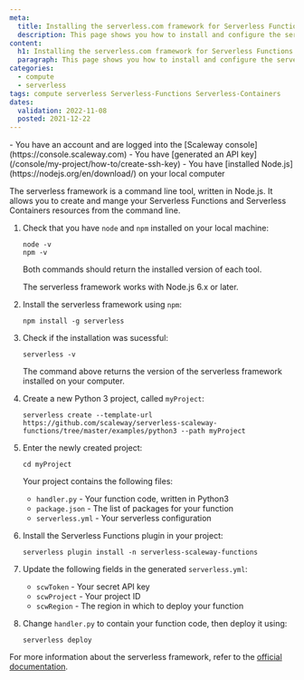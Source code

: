 ```yaml
---
meta:
  title: Installing the serverless.com framework for Serverless Functions and Containers
  description: This page shows you how to install and configure the serverless.com framework on your local computer
content:
  h1: Installing the serverless.com framework for Serverless Functions and Containers
  paragraph: This page shows you how to install and configure the serverless.com framework on your local computer
categories:
  - compute
  - serverless
tags: compute serverless Serverless-Functions Serverless-Containers
dates:
  validation: 2022-11-08
  posted: 2021-12-22
---
```


<Macro id="iam-requirements" />

<Message type="requirement">
  - You have an account and are logged into the [Scaleway console](https://console.scaleway.com)
  - You have [generated an API key](/console/my-project/how-to/create-ssh-key)
  - You have [installed Node.js](https://nodejs.org/en/download/) on your local computer
</Message>

The serverless framework is a command line tool, written in Node.js. It allows you to create and mange your Serverless Functions and Serverless Containers resources from the command line. 


1. Check that you have `node` and `npm` installed on your local machine: 
    ```
    node -v
    npm -v
    ```

    Both commands should return the installed version of each tool. 

    <Message type="note">
      The serverless framework works with Node.js 6.x or later. 
    </Message>
2. Install the serverless framework using `npm`: 
    ```
    npm install -g serverless
    ```
3. Check if the installation was sucessful:
    ```
    serverless -v 
    ```

    The command above returns the version of the serverless framework installed on your computer.
4. Create a new Python 3 project, called `myProject`:
    ```
    serverless create --template-url https://github.com/scaleway/serverless-scaleway-functions/tree/master/examples/python3 --path myProject
    ```
5. Enter the newly created project:
    ```
    cd myProject
    ```

    Your project contains the following files: 
    * `handler.py` - Your function code, written in Python3
    * `package.json` - The list of packages for your function
    * `serverless.yml` - Your serverless configuration
6. Install the Serverless Functions plugin in your project: 
    ```
    serverless plugin install -n serverless-scaleway-functions
    ```
7. Update the following fields in the generated `serverless.yml`:
    * `scwToken` - Your secret API key
    * `scwProject` - Your project ID
    * `scwRegion` - The region in which to deploy your function
8. Change `handler.py` to contain your function code, then deploy it using:
    ```
    serverless deploy 
    ```

For more information about the serverless framework, refer to the [official documentation](https://www.serverless.com/framework/docs/).

